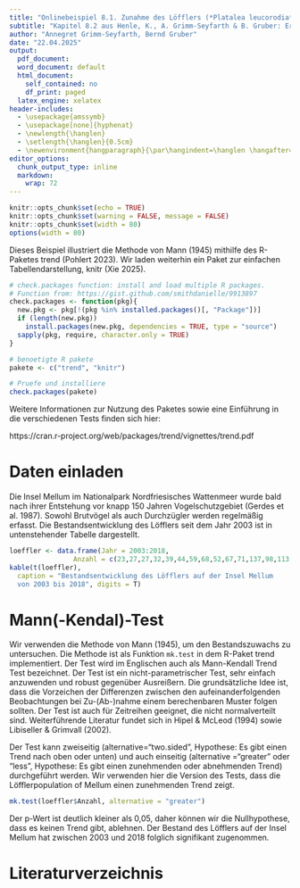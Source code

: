 ---
title: "Onlinebeispiel 8.1. Zunahme des Löfflers (*Platalea leucorodia*) auf der Insel Mellum"
subtitle: "Kapitel 8.2 aus Henle, K., A. Grimm-Seyfarth & B. Gruber: Erfassung und Analyse von Tierpopulationen. Ulmer Verlag"
author: "Annegret Grimm-Seyfarth, Bernd Gruber"
date: "22.04.2025"
output:
  pdf_document: 
  word_document: default
  html_document:
    self_contained: no
    df_print: paged
  latex_engine: xelatex
header-includes:
  - \usepackage{amssymb}
  - \usepackage[none]{hyphenat} 
  - \newlength{\hanglen}
  - \setlength{\hanglen}{0.5cm}
  - \newenvironment{hangparagraph}{\par\hangindent=\hanglen \hangafter=1}{\par}
editor_options:
  chunk_output_type: inline
  markdown:
    wrap: 72
---

```{r setup, include=FALSE}
knitr::opts_chunk$set(echo = TRUE)
knitr::opts_chunk$set(warning = FALSE, message = FALSE) 
knitr::opts_chunk$set(width = 80)
options(width = 80)
```

Dieses Beispiel illustriert die Methode von Mann (1945) mithilfe des R-Paketes trend (Pohlert 2023). Wir laden weiterhin ein Paket zur einfachen Tabellendarstellung, knitr (Xie 2025).

```{r}
# check.packages function: install and load multiple R packages.
# Function from: https://gist.github.com/smithdanielle/9913897
check.packages <- function(pkg){
  new.pkg <- pkg[!(pkg %in% installed.packages()[, "Package"])]
  if (length(new.pkg)) 
    install.packages(new.pkg, dependencies = TRUE, type = "source")
  sapply(pkg, require, character.only = TRUE)
}

# benoetigte R pakete
pakete <- c("trend", "knitr")

# Pruefe und installiere
check.packages(pakete)
```

Weitere Informationen zur Nutzung des Paketes sowie eine Einführung in die verschiedenen Tests finden sich hier:

https://cran.r-project.org/web/packages/trend/vignettes/trend.pdf

# Daten einladen
Die Insel Mellum im Nationalpark Nordfriesisches Wattenmeer wurde bald nach ihrer Entstehung vor knapp 150 Jahren Vogelschutzgebiet (Gerdes et al. 1987). Sowohl Brutvögel als auch Durchzügler werden regelmäßig erfasst. Die Bestandsentwicklung des Löfflers seit dem Jahr 2003 ist in untenstehender Tabelle dargestellt.
```{r}
loeffler <- data.frame(Jahr = 2003:2018,
                Anzahl = c(23,27,27,32,39,44,59,68,52,67,71,137,98,113,152,177))
kable(t(loeffler), 
  caption = "Bestandsentwicklung des Löfflers auf der Insel Mellum
  von 2003 bis 2018", digits = T)
```

# Mann(-Kendal)-Test
Wir verwenden die Methode von Mann (1945), um den Bestandszuwachs zu untersuchen. Die Methode ist als Funktion `mk.test` in dem R-Paket trend implementiert. Der Test wird im Englischen auch als Mann-Kendall Trend Test bezeichnet. Der Test ist ein nicht-parametrischer Test, sehr einfach anzuwenden und robust gegenüber Ausreißern. Die grundsätzliche Idee ist, dass die Vorzeichen der Differenzen zwischen den aufeinanderfolgenden Beobachtungen bei Zu-(Ab-)nahme einem berechenbaren Muster folgen sollten. Der Test ist auch für Zeitreihen geeignet, die nicht normalverteilt sind. Weiterführende Literatur fundet sich in Hipel & McLeod (1994) sowie Libiseller & Grimvall (2002).

Der Test kann zweiseitig (alternative=“two.sided”, Hypothese: Es gibt einen Trend nach oben oder unten) und auch einseitig (alternative =“greater” oder “less”, Hypothese: Es gibt einen zunehmenden oder abnehmenden Trend) durchgeführt werden. Wir verwenden hier die Version des Tests,  dass die Löfflerpopulation of Mellum einen zunehmenden Trend zeigt.

```{r}
mk.test(loeffler$Anzahl, alternative = "greater")
```
Der p-Wert ist deutlich kleiner als 0,05, daher können wir die Nullhypothese, dass es keinen Trend gibt, ablehnen. Der Bestand des Löfflers auf der Insel Mellum hat zwischen 2003 und 2018 folglich signifikant zugenommen.

# Literaturverzeichnis
\begin{hangparagraph}
Gerdes, G., Krumbein, W.E., Reineck, H.-E. (1987): Mellum. Portrait einer Insel. --- Waldemar Kramer, Frankfurt/M.
\end{hangparagraph}

\begin{hangparagraph}
Hipel, K.W., McLeod, A.I. (1994): Time series modelling of water resources and environmental systems. --- New York: Elsevier Science.
\end{hangparagraph}

\begin{hangparagraph}
Libiseller, C., Grimvall, A. (2002): Performance of partial Mann-Kendall tests for trend detection in the presence of covariates. --- Environmetrics 13: 71--84.
\end{hangparagraph}

\begin{hangparagraph}
Mann, H.B. (1945): Nonparametric tests against trend. --- Econometrika 13: 245--259.
\end{hangparagraph}

\begin{hangparagraph}
Pohlert T. (2023): trend: Non-parametric trend tests and change-point detection. R package version 1.1.6, \url{https://CRAN.R-project.org/package=trend}
\end{hangparagraph}

\begin{hangparagraph}
Xie Y. (2025): knitr: A general-purpose package for dynamic report generation in R. R package version 1.50, \url{https://yihui.org/knitr/}.
\end{hangparagraph}
